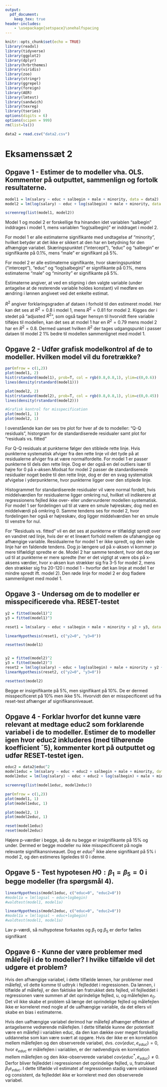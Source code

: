 ```yaml
---
output: 
  pdf_document:
    keep_tex: true
header-includes:
    - \usepackage{setspace}\onehalfspacing
---
```


```r
knitr::opts_chunk$set(echo = TRUE)
library(readxl)
library(tidyverse)
library(ggplot2)
library(dplyr)
library(hrbrthemes)
library(viridis)
library(zoo)
library(stringr)
library(ggrepel)
library(foreign)
library(AER)
library(lmtest)
library(sandwich)
library(texreg)
library(tseries)
options(digits = 6)
options(scipen = 999)
rm(list=ls())
```

```r
data2 = read.csv("data2.csv")
```


# Eksamenssæt 2

## Opgave 1 - Estimer de to modeller vha. OLS. Kommenter på outputtet, sammenlign og fortolk resultaterne.
```r
model1 = lm(salary ~ educ + salbegin + male + minority, data = data2)
model2 = lm(log(salary) ~ educ + log(salbegin) + male + minority, data = data2)

screenreg(list(model1, model2))
```
Model 1 og model 2 er forskellige fra hinanden idet variablen "salbegin" inddrages i model 1, mens variablen "log(salbegin)" er inddraget i model 2. 

For model 1 er alle estimaterne signifikante med undtagelse af "minority", hvilket betyder at det ikke er sikkert at den har en betydning for den afhængige variabel. Skæringspunktet ("intercept"), "educ" og "salbegin" er signifikante på 0.1%, mens "male" er signifikant på 5%. 

For model 2 er alle estimaterne signifikante, hvor skæringspunktet ("intercept"), "educ" og "log(salbegin)" er signifikante på 0.1%, mens estimaterne "male" og "minority" er signifikante på 5%. 

Estimaterne angiver, at ved en stigning i den valgte variable (under antagelse at de resterende variable holdes konstant) vil medføre en ændring i lønnen angiveet ved det enkelte estimat. 

$R^2$ angiver forklaringsgraden af dataen i forhold til den estimeret model. Her kan det ses at $R^2 = 0.8$ i model 1, mens $R^2 = 0.81$ for model 2. 
Kigges der i stedet på "adjusted $R^2$", som også tager hensyn til hvorvidt flere variable tilføjes til modellen, kan det ses at model 1 har en $R^2 = 0.79$ mens model 2 har en $R^2 = 0.8$. 
Dermed uanset hvilken $R^2$ der tages udgangspunkt i passer dataen til model 2 1% bedre til modellen sammenlignet med model 1. 

## Opgave 2 - Udfør grafisk modelkontrol af de to modeller. Hvilken model vil du foretrække?
```r
par(mfrow = c(1,2))
plot(model1, 2)
hist(rstandard(model1), prob=T, col = rgb(0.8,0.8,1), ylim=c(0,0.6))
lines(density(rstandard(model1)))

plot(model2, 2)
hist(rstandard(model2), prob=T, col = rgb(0.8,0.8,1), ylim=c(0,0.45))
lines(density(rstandard(model2)))

#Grafisk kontrol for misspecification
plot(model1, 1)
plot(model2, 1)
```

I ovenstående kan der ses tre plot for hver af de to modeller: "Q-Q residuals", historgram for de standardiserede residualer samt plot for "residuals vs. fitted"

For Q-Q residuals at punkterne følger den stiblede rette linje. Hvis punkterne systematisk afviger fra den rette linje vil det tyde på at residualerne afviger fra at være normalfordelte. 
For model 1 er passer punkterne til dels den rette linje. Dog er der også en del outliers især til højre for 0 på x-aksen.Modsat for model 2 passer de standardiserede residualer noget bedre til den rette linje, dog er der en svag systematisk afvigelse i yderpunkterne, hvor punkterne ligger over den stiplede linje.

Histogrammet for standardiserede residualer vil være normal fordelt, hvis middelværdien for residualerne ligger omkring nul, hvilket vil indikerere at regressionens fejlled ikke over- eller undervurderer modellen systematisk. For model 1 ser fordelingen ud til at være en smule højreskæv, dog med en middelværdi på omkring 0. Samme tendens ses for model 2, hvor fordelingen her også er højreskæv, dog ligger middelværdien her en smule til venstre for nul. 

For "Residuals vs. fitted" vil en det ses at punkterne er tilfældigt spredt over en vandret rød linje, hvis der er et lineært forhold mellem de ufahængige og afhængige variable. Residualerne for model 1 er ikke spredt, og den røde linje har en faldende tendens. Dog jo længere ud på x-aksen vi kommer jo mere tilfældigt spredte er de. Model 2 har samme tendent, hvor det dog ser ud til at punkterne er mere spredte (her er det vigtigt at være obs på x-aksens værdier, hvor x-aksen kun strækker sig fra 3-5 for model 2, mens den strækker sig fra 20-120 i model 1 - hvorfor det kan linje at model 1 er mindre spredt ift. model 2). Den røde linje for model 2 er dog fladere sammenlignet med model 1. 

## Opgave 3 - Undersøg om de to modeller er misspecificerede vha. RESET-testet
```r
y2 = fitted(model1)^2
y3 = fitted(model1)^3

reset1 = lm(salary ~ educ + salbegin + male + minority + y2 + y3, data = data2)

linearHypothesis(reset1, c("y2=0", "y3=0"))

resettest(model1)


y2 = fitted(model2)^2
y3 = fitted(model2)^3
reset2 = lm(log(salary) ~ educ + log(salbegin) + male + minority + y2 + y3, data = data2)
linearHypothesis(reset2, c("y2=0", "y3=0"))

resettest(model2)
```
Begge er insignifikante på 5%, men signifikant på 10%. De er dermed misspecificeret på 10% men ikke 5%. Hvorvidt den er misspecificeret ud fra reset-test afhænger af signifikansniveauet.

## Opgave 4 - Forklar hvorfor det kunne være relevant at medtage educ2 som forklarende variabel i de to modeller. Estimer de to modeller igen hvor educ2 inkluderes (med tilhørende koefficient ¯5), kommenter kort på outputtet og udfør RESET-testet igen.
```r
educ2 = data2$educ^2
model1educ = lm(salary ~ educ + educ2 + salbegin + male + minority, data = data2)
model2educ = lm(log(salary) ~ educ + educ2 + log(salbegin) + male + minority, data = data2)

screenreg(list(model1educ, model2educ))

par(mfrow = c(1,2))
plot(model1, 1)
plot(model1educ, 1)

plot(model2, 1)
plot(model2educ, 1)

reset(model1educ)
reset(model2educ)
```
Højere p-værdier i begge, så de nu begge er insignifikante på 15% og under. Dermed er begge modeller nu ikke misspecificeret på nogle relevante signifikansniveauet. Dog er $educ^2$ ikke alene signifikant på 5% i model 2, og den estimeres ligeledes til 0 i denne.

## Opgave 5 - Test hypotesen $H0 : \beta_1 = \beta_5 = 0$ i begge modeller (fra spørgsmål 4).
```r
linearHypothesis(model1educ, c("educ=0", "educ2=0"))
#model1a = lm(logsal ~ educ+logbegin)
#waldtest(model1, model1a)

linearHypothesis(model2educ, c("educ=0", "educ2=0"))
#model1a = lm(logsal ~ educ+logbegin)
#waldtest(model1, model1a)
```
Lav p-værdi, så nulhypotese forkastes og $\beta_1$ og $\beta_5$ er derfor fælles signifikant

## Opgave 6 - Kunne der være problemer med målefejl i de to modeller? I hvilke tilfælde vil det udgøre et problem?
Hvis den afhængige variabel, i dette tilfælde lønnen, har problemer med målefejl, vil dette komme til udtryk i fejlleddet i regressionen. Da lønnen, i tilfælde af målefejl, er den faktiske løn fratrukket dets fejlled, vil fejlleddet i regressionen være summen af det oprindelige fejlled, u, og målefejlen $e_0$. Det vil ikke skabe et problem så længe det oprindelige fejlled og målefejlen ikke er korreleret med nogle af de uafhængige variable, da det ellers vil skabe en bias i estimaterne.

Hvis den uafhængige variabel derimod har målefejl afhænger effekten af antagelserne vedrørende målefejlen. I dette tilfælde kunne der potentielt være en målefejl i variablen educ, da den kan dække over meget forskellig uddannelse som kan være svært at opgøre.
Hvis der ikke er en korrelation mellem målefejlen og den observerede variabel, dvs. $cov(educ,e_{educ}) = 0$, hvor $e_{educ}$ er målefejlen i variablen, er der nødvendigvis en korrelation mellem målefejlen og den ikke-observerede variabel $cov(educ^*,e_{educ}) \neq 0$. Derfor bliver fejlleddet i regressionen det oprindelige fejlled, u, fratrukket $\beta_1e_{educ}$. I dette tilfælde vil estimatet af regressionen stadig være unbiased og consistent, da fejlleddet ikke er korreleret med den observerede variabel.